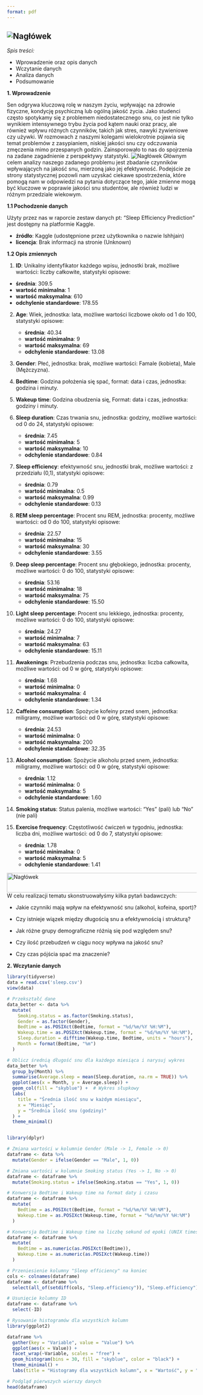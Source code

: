 ---
format: pdf 
---

## ![Nagłówek](https://github.com/13928861/pakiety/blob/main/Sleep%20(8).png?raw=true)

*Spis treści:*

-   Wprowadzenie oraz opis danych
-   Wczytanie danych
-   Analiza danych
-   Podsumowanie

**1. Wprowadzenie**

Sen odgrywa kluczową rolę w naszym życiu, wpływając na zdrowie fizyczne, kondycję psychiczną lub ogólną jakość życia. Jako studenci często spotykamy się z problemem niedostatecznego snu, co jest nie tylko wynikiem intensywnego trybu życia pod kątem nauki oraz pracy, ale również wpływu różnych czynników, takich jak stres, nawyki żywieniowe czy używki. W rozmowach z naszymi kolegami wielokrotnie pojawia się temat problemów z zasypianiem, niskiej jakości snu czy odczuwania zmęczenia mimo przespanych godzin. Zainsporowało to nas do spojrzenia na zadane zagadnienie z perspektywy statystyki. ![Nagłówek](https://github.com/13928861/pakiety/blob/main/Sleep%20(9).png?raw=true) Głównym celem analizy naszego zadanego problemu jest zbadanie czynników wpływających na jakość snu, mierzoną jako jej efektywność. Podejście ze strony statystycznej pozowli nam uzyskać ciekawe spostrzeżenia, które pomogą nam w odpowiedzi na pytania dotyczące tego, jakie zmienne mogą być kluczowe w poprawie jakości snu studentów, ale również ludzi w różnym przedziale wiekowym.

**1.1 Pochodzenie danych**

Użyty przez nas w raporcie zestaw danych pt: "Sleep Efficiency Prediction" jest dostępny na platformie Kaggle.

-   **źródło**: Kaggle (udostępnione przez użytkownika o nazwie Ishhjain)
-   **licencja**: Brak informacji na stronie (Unknown)

**1.2 Opis zmiennych**

1)  **ID**: Unikalny identyfikator każdego wpisu, jednostki brak, możliwe wartości: liczby całkowite, statystyki opisowe:

-   **średnia**: 309.5
-   **wartość minimalna**: 1
-   **wartość maksymalna**: 610
-   **odchylenie standardowe**: 178.55

2)  **Age**: Wiek, jednostka: lata, możliwe wartości liczbowe około od 1 do 100, statystyki opisowe:

    -   **średnia**: 40.34
    -   **wartość minimalna**: 9
    -   **wartość maksymalna**: 69
    -   **odchylenie standardowe**: 13.08

3)  **Gender**: Płeć, jednostka: brak, możliwe wartości: Famale (kobieta), Male (Mężczyzna).

4)  **Bedtime**: Godzina położenia się spać, format: data i czas, jednostka: godzina i minuty.

5)  **Wakeup time**: Godzina obudzenia się, Format: data i czas, jednostka: godziny i minuty.

6)  **Sleep duration**: Czas trwania snu, jednostka: godziny, możliwe wartości: od 0 do 24, statystyki opisowe:

    -   **średnia**: 7.45
    -   **wartość minimalna**: 5
    -   **wartość maksymalna**: 10
    -   **odchylenie standardowe**: 0.84

7)  **Sleep efficiency**: efektywność snu, jednostki brak, możliwe wartości: z przedziału (0,1), statystyki opisowe:

    -   **średnia**: 0.79
    -   **wartość minimalna**: 0.5
    -   **wartość maksymalna**: 0.99
    -   **odchylenie standardowe**: 0.13

8)  **REM sleep percentage**: Procent snu REM, jednostka: procenty, możliwe wartości: od 0 do 100, statystyki opisowe:

    -   **średnia**: 22.57
    -   **wartość minimalna**: 15
    -   **wartość maksymalna**: 30
    -   **odchylenie standardowe**: 3.55

9)  **Deep sleep percentage**: Procent snu głębokiego, jednostka: procenty, możliwe wartości: 0 do 100, statystyki opisowe:

    -   **średnia**: 53.16
    -   **wartość minimalna**: 18
    -   **wartość maksymalna**: 75
    -   **odchylenie standardowe**: 15.50

10) **Light sleep percentage**: Procent snu lekkiego, jednostka: procenty, możliwe wartości: 0 do 100, statystyki opisowe:

    -   **średnia**: 24.27
    -   **wartość minimalna**: 7
    -   **wartość maksymalna**: 63
    -   **odchylenie standardowe**: 15.11

11) **Awakenings**: Przebudzenia podczas snu, jednostka: liczba całkowita, możliwe wartości: od 0 w górę, statystyki opisowe:

    -   **średnia**: 1.68
    -   **wartość minimalna**: 0
    -   **wartość maksymalna**: 4
    -   **odchylenie standardowe**: 1.34

12) **Caffeine consumption**: Spożycie kofeiny przed snem, jednostka: miligramy, możliwe wartości: od 0 w górę, statystyki opisowe:

    -   **średnia**: 24.53
    -   **wartość minimalna**: 0
    -   **wartość maksymalna**: 200
    -   **odchylenie standardowe**: 32.35

13) **Alcohol consumption**: Spożycie alkoholu przed snem, jednostka: miligramy, możliwe wartości: od 0 w górę, statystyki opisowe:

    -   **średnia**: 1.12
    -   **wartość minimalna**: 0
    -   **wartość maksymalna**: 5
    -   **odchylenie standardowe**: 1.60

14) **Smoking status**: Status palenia, możliwe wartości: "Yes" (pali) lub "No" (nie pali)

15) **Exercise frequency**: Częstotliwość ćwiczeń w tygodniu, jednostka: liczba dni, możliwe wartości: od 0 do 7, statystyki opisowe:

    -   **średnia**: 1.78
    -   **wartość minimalna**: 0
    -   **wartość maksymalna**: 5
    -   **odchylenie standardowe**: 1.41

![Nagłówek](https://github.com/13928861/pakiety/blob/main/Sleep%20(10).png?raw=true){width="658" height="52"}\
W celu realizacji tematu skonstruowałyśmy kilka pytań badawczych:

-   Jakie czynniki mają wpływ na efektywność snu (alkohol, kofeina, sport)?

-   Czy istnieje wiązek między długością snu a efektywnością i strukturą?

-   Jak różne grupy demograficzne różnią się pod względem snu?

-   Czy ilość przebudzeń w ciągu nocy wpływa na jakość snu?

-   Czy czas pójścia spać ma znaczenie?

**2. Wczytanie danych**

```{r}
library(tidyverse)
data = read.csv('sleep.csv')
view(data)

```

```{r}
# Przekształć dane
data_better <- data %>% 
  mutate(
    Smoking.status = as.factor(Smoking.status),
    Gender = as.factor(Gender),
    Bedtime = as.POSIXct(Bedtime, format = "%d/%m/%Y %H:%M"),
    Wakeup.time = as.POSIXct(Wakeup.time, format = "%d/%m/%Y %H:%M"),
    Sleep.duration = difftime(Wakeup.time, Bedtime, units = "hours"),
    Month = format(Bedtime, "%m")
  )
```

```{r}
# Oblicz średnią długość snu dla każdego miesiąca i narysuj wykres
data_better %>%
  group_by(Month) %>%
  summarise(Average.sleep = mean(Sleep.duration, na.rm = TRUE)) %>%
  ggplot(aes(x = Month, y = Average.sleep)) +
  geom_col(fill = "skyblue") +  # Wykres słupkowy
  labs(
    title = "Średnia ilość snu w każdym miesiącu",
    x = "Miesiąc",
    y = "Średnia ilość snu (godziny)"
  ) +
  theme_minimal()
```

```         
```

```{r}
library(dplyr)

# Zmiana wartości w kolumnie Gender (Male -> 1, Female -> 0)
dataframe <- data %>%
  mutate(Gender = ifelse(Gender == "Male", 1, 0))

# Zmiana wartości w kolumnie Smoking status (Yes -> 1, No -> 0)
dataframe <- dataframe %>%
  mutate(Smoking.status = ifelse(Smoking.status == "Yes", 1, 0))

# Konwersja Bedtime i Wakeup time na format daty i czasu
dataframe <- dataframe %>%
  mutate(
    Bedtime = as.POSIXct(Bedtime, format = "%d/%m/%Y %H:%M"),
    Wakeup.time = as.POSIXct(Wakeup.time, format = "%d/%m/%Y %H:%M")
  )

# Konwersja Bedtime i Wakeup time na liczbę sekund od epoki (UNIX timestamp)
dataframe <- dataframe %>%
  mutate(
    Bedtime = as.numeric(as.POSIXct(Bedtime)),
    Wakeup.time = as.numeric(as.POSIXct(Wakeup.time))
  )

# Przeniesienie kolumny "Sleep efficiency" na koniec
cols <- colnames(dataframe)
dataframe <- dataframe %>%
  select(all_of(setdiff(cols, "Sleep.efficiency")), "Sleep.efficiency")

# Usunięcie kolumny ID
dataframe <- dataframe %>%
  select(-ID)

# Rysowanie histogramów dla wszystkich kolumn
library(ggplot2)

dataframe %>%
  gather(key = "Variable", value = "Value") %>%
  ggplot(aes(x = Value)) +
  facet_wrap(~Variable, scales = "free") +
  geom_histogram(bins = 30, fill = "skyblue", color = "black") +
  theme_minimal() +
  labs(title = "Histogramy dla wszystkich kolumn", x = "Wartość", y = "Częstotliwość")

# Podgląd pierwszych wierszy danych
head(dataframe)

```
